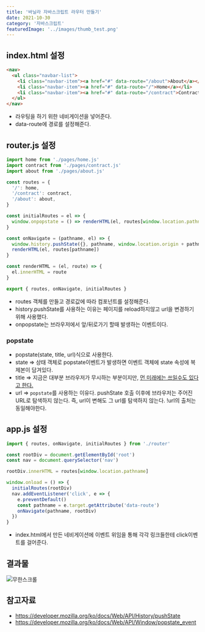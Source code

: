 ```yaml
---
title: '바닐라 자바스크립트 라우터 만들기'
date: 2021-10-30
category: '자바스크립트'
featuredImage: '../images/thumb_test.png'
---
```


## index.html 설정

```html play
<nav>
  <ul class="navbar-list">
    <li class="navbar-item"><a href="#" data-route="/about">About</a></li>
    <li class="navbar-item"><a href="#" data-route="/">Home</a></li>
    <li class="navbar-item"><a href="#" data-route="/contract">Contract</a></li>
  </ul>
</nav>
```

- 라우팅을 하기 위한 네비게이션을 넣어준다.
- data-route에 경로를 설정해준다.

## router.js 설정

```javascript
import home from './pages/home.js'
import contract from './pages/contract.js'
import about from './pages/about.js'

const routes = {
  '/': home,
  '/contract': contract,
  '/about': about,
}

const initialRoutes = el => {
  window.onpopstate = () => renderHTML(el, routes[window.location.pathname])
}

const onNavigate = (pathname, el) => {
  window.history.pushState({}, pathname, window.location.origin + pathname)
  renderHTML(el, routes[pathname])
}

const renderHTML = (el, route) => {
  el.innerHTML = route
}

export { routes, onNavigate, initialRoutes }
```

- routes 객체를 만들고 경로값에 따라 컴포넌트를 설정해준다.
- history.pushState를 사용하는 이유는 페이지를 reload하지않고 url을 변경하기 위해 사용했다.
- onpopstate는 브라우저에서 앞/뒤로가기 할때 발생하는 이벤트이다.

### popstate

- popstate(state, title, url)식으로 사용한다.
- state => 상태 객체로 popstate이벤트가 발생하면 이벤트 객체에 state 속성에 복제본이 담겨있다.
- title => 지금은 대부분 브라우저가 무시하는 부분이지만, [먼 미래에는 쓰일수도 있다고 한다.](https://github.com/whatwg/html/issues/2174)
- url => `popstate`를 사용하는 이유다. pushState 호출 이후에 브라우저는 주어진 URL로 탐색하지 않는다.
  즉, url이 변해도 그 url를 탐색하지 않는다. !url의 출처는 동일해야한다.

## app.js 설정

```javascript
import { routes, onNavigate, initialRoutes } from './router'

const rootDiv = document.getElementById('root')
const nav = document.querySelector('nav')

rootDiv.innerHTML = routes[window.location.pathname]

window.onload = () => {
  initialRoutes(rootDiv)
  nav.addEventListener('click', e => {
    e.preventDefault()
    const pathname = e.target.getAttribute('data-route')
    onNavigate(pathname, rootDiv)
  })
}
```

- index.html에서 만든 네비게이션에 이벤트 위임을 통해 각각 링크들한테 click이벤트를 걸어준다.

## 결과물

![무한스크롤](./../images/vanilla-spa-router/vanilla-spa-router01.gif)


## 참고자료

- https://developer.mozilla.org/ko/docs/Web/API/History/pushState
- https://developer.mozilla.org/ko/docs/Web/API/Window/popstate_event
